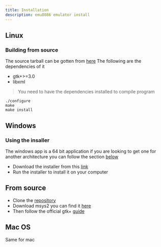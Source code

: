 ```yaml
---
title: Installation
description: emu8086 emulator install
---
```





## Linux

### Building from source

The source tarball can be gotten from [here](https://github.com/kosiken/gtkemu8086/archive/1.0.0.tar.gz)
The following are the dependencies of it
- gtk+>=3.0
- libxml
> You need to have the dependencies installed to compile program
```
./configure
make
make install

```

## Windows

### Using the insaller

<Emphasis>
  The windows app is a 64 bit application if you are looking to get one for another architecture you can follow the 
section <a href="#from-source">below</a>
  
  </Emphasis>
  


- Download the installer from this [link](https://github.com/kosiken/gtkemu8086/releases/download/1.0.0/emu8086setup.exe)
- Run the installer to install it on your computer

## From source 

- Clone the [repository](https://github.com/kosiken/gtkemu8086)
- Download msys2 you can find it [here](https://www.msys2.org/#installation)
- Then follow the official gtk+ [guide](https://www.gtk.org/docs/installations/windows)





## Mac OS

Same for mac
